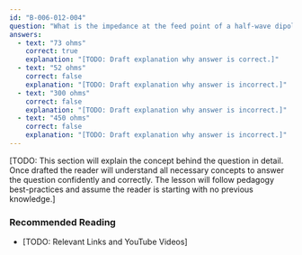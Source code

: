 ```yaml
---
id: "B-006-012-004"
question: "What is the impedance at the feed point of a half-wave dipole in free space?"
answers:
  - text: "73 ohms"
    correct: true
    explanation: "[TODO: Draft explanation why answer is correct.]"
  - text: "52 ohms"
    correct: false
    explanation: "[TODO: Draft explanation why answer is incorrect.]"
  - text: "300 ohms"
    correct: false
    explanation: "[TODO: Draft explanation why answer is incorrect.]"
  - text: "450 ohms"
    correct: false
    explanation: "[TODO: Draft explanation why answer is incorrect.]"
---
```


[TODO: This section will explain the concept behind the question in detail. Once drafted the reader will understand all necessary concepts to answer the question confidently and correctly. The lesson will follow pedagogy best-practices and assume the reader is starting with no previous knowledge.]

### Recommended Reading

- [TODO: Relevant Links and YouTube Videos]
